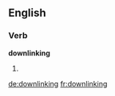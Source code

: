 ==English==

===Verb===
'''downlinking'''

# {{present participle of|[[downlink]]}}

[[de:downlinking]]
[[fr:downlinking]]
